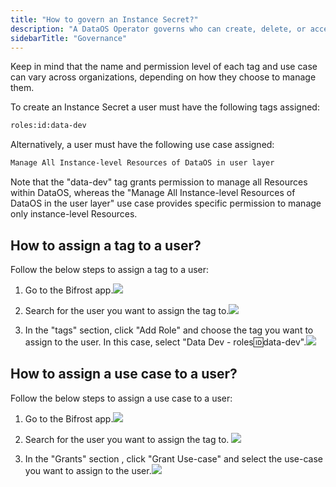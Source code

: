```yaml
---
title: "How to govern an Instance Secret?"
description: "A DataOS Operator governs who can create, delete, or access an Instance Secret by assigning specific tags or use cases to the users."
sidebarTitle: "Governance"
---
```


<Tip>
  Keep in mind that the name and permission level of each tag and use case can vary across organizations, depending on how they choose to manage them.
</Tip>

To create an Instance Secret a user must have the following tags assigned:

```bash
roles:id:data-dev                             
```

Alternatively,  a user must have the following use case assigned:

```bash
Manage All Instance-level Resources of DataOS in user layer
```

<Warning>
  Note that the "data-dev" tag grants permission to manage all Resources within DataOS, whereas the "Manage All Instance-level Resources of DataOS in the user layer" use case provides specific permission to manage only instance-level Resources.
</Warning>

## How to assign a tag to a user?

Follow the below steps to assign a tag to a user:

1. Go to the Bifrost app.![](/resources/instance_secret/images/bifrost_homepage.png)

2. Search for the user you want to assign the tag to.![](/resources/instance_secret/images/user_search.png)

3. In the "tags" section, click "Add Role" and choose the tag you want to assign to the user. In this case, select "Data Dev - roles:id:data-dev".![](/resources/instance_secret/images/tag.png)

## How to assign a use case to a user?

Follow the below steps to assign a use case to a user:

1. Go to the Bifrost app.![](/resources/instance_secret/images/bifrost_homepage.png)

2. Search for the user you want to assign the tag to. ![](/resources/instance_secret/images/tag.png)

3. In the "Grants" section ,  click "Grant Use-case" and select the use-case you want to assign to the user.![](/resources/instance_secret/images/user_grant.png)